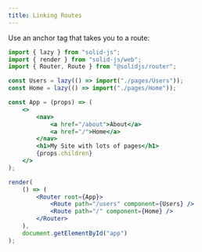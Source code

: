 ```yaml
---
title: Linking Routes
---
```


Use an anchor tag that takes you to a route:

```jsx
import { lazy } from "solid-js";
import { render } from "solid-js/web";
import { Router, Route } from "@solidjs/router";

const Users = lazy(() => import("./pages/Users"));
const Home = lazy(() => import("./pages/Home"));

const App = (props) => (
	<>
		<nav>
			<a href="/about">About</a>
			<a href="/">Home</a>
		</nav>
		<h1>My Site with lots of pages</h1>
		{props.children}
	</>
);

render(
	() => (
		<Router root={App}>
			<Route path="/users" component={Users} />
			<Route path="/" component={Home} />
		</Router>
	),
	document.getElementById("app")
);
```
